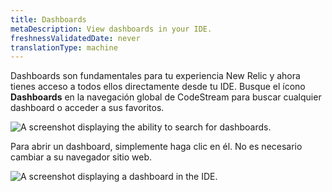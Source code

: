 ```yaml
---
title: Dashboards
metaDescription: View dashboards in your IDE.
freshnessValidatedDate: never
translationType: machine
---
```


Dashboards son fundamentales para tu experiencia New Relic y ahora tienes acceso a todos ellos directamente desde tu IDE. Busque el ícono <DNT>**Dashboards**</DNT> en la navegación global de CodeStream para buscar cualquier dashboard o acceder a sus favoritos.

<img title="Dashboard search." alt="A screenshot displaying the ability to search for dashboards." src="/images/codestream_screenshot-full_search-dashbaords.webp" />

Para abrir un dashboard, simplemente haga clic en él. No es necesario cambiar a su navegador sitio web.

<img title="Dashboard display." alt="A screenshot displaying a dashboard in the IDE." src="/images/codestream_screenshot-full_display-dashboard.webp" />
